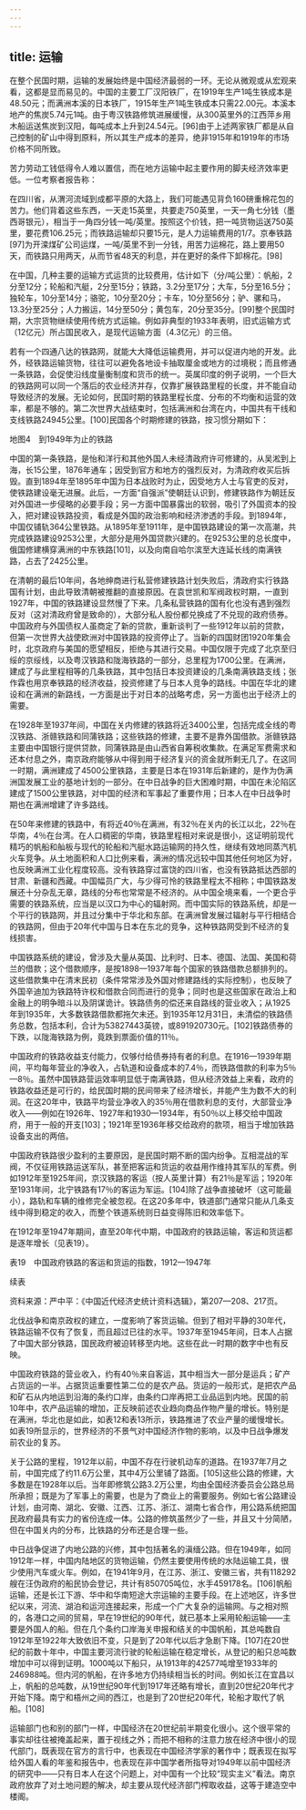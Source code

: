 ```yaml
---
---
---
```

title: 运输
---



在整个民国时期，运输的发展始终是中国经济最弱的一环。无论从微观或从宏观来看，这都是显而易见的。中国的主要工厂汉阳铁厂，在1919年生产1吨生铁成本是48.50元；而满洲本溪的日本铁厂，1915年生产1吨生铁成本只需22.00元。本溪本地产的焦炭5.74元1吨。由于粤汉铁路修筑进展缓慢，从300英里外的江西萍乡用木船运送焦炭到汉阳，每吨成本上升到24.54元。[96]由于上述两家铁厂都是从自己控制的矿山中得到原料，所以其生产成本的差异，绝非1915年和1919年的市场价格不同所致。

苦力劳动工钱低得令人难以置信，而在地方运输中起主要作用的脚夫经济效率更低。一位考察者报告称：

在四川省，从渭河流域到成都平原的大路上，我们可能遇见背负160磅重棉花包的苦力。他们背着这些东西，一天走15英里，共要走750英里，一天一角七分钱（墨西哥银元），相当于一角四分钱一吨/英里。按照这个价钱，把一吨货物运送750英里，要花费106.25元；而铁路运输却只要15元，是人力运输费用的1/7。京奉铁路[97]为开滦煤矿公司运煤，一吨/英里不到一分钱，用苦力运棉花，路上要用50天，而铁路只用两天，从而节省48天的利息，并在更好的条件下卸棉花。[98]



在中国，几种主要的运输方式运货的比较费用，估计如下（分/吨公里）：帆船，2分至12分；轮船和汽艇，2分至15分；铁路，3.2分至17分；大车，5分至16.5分；独轮车，10分至14分；骆驼，10分至20分；卡车，10分至56分；驴、骡和马，13.3分至25分；人力搬运，14分至50分；黄包车，20分至35分。[99]整个民国时期，大宗货物继续使用传统方式运输。例如非典型的1933年表明，旧式运输方式（12亿元）所占国民收入，是现代运输方面（4.3亿元）的三倍。

若有一个四通八达的铁路网，就能大大降低运输费用，并可以促进内地的开发。此外，经铁路运输货物，往往可以避免各地设卡抽取厘金或地方的过境税；而且修通一条铁路，会促使沿线度量衡制度和货币的统一。英属印度的例子说明，一个巨大的铁路网可以同一个落后的农业经济并存，仅靠扩展铁路里程的长度，并不能自动导致经济的发展。无论如何，民国时期的铁路里程长度、分布的不均衡和运营的效率，都是不够的。第二次世界大战结束时，包括满洲和台湾在内，中国共有干线和支线铁路24945公里。[100]民国各个时期修建的铁路，按习惯分期如下：





地图4　到1949年为止的铁路

中国的第一条铁路，是怡和洋行和其他外国人未经清政府许可修建的，从吴淞到上海，长15公里，1876年通车；因受到官方和地方的强烈反对，为清政府收买后拆毁。直到1894年至1895年中国为日本战败时为止，因受地方人士与官吏的反对，使铁路建设毫无进展。此后，一方面“自强派”使朝廷认识到，修建铁路作为朝廷反对外国进一步侵略的必要手段；另一方面中国暴露出的软弱，吸引了外国资本的投入，把对建设铁路投资，看成是外国的政治影响和经济渗透的手段。到1894年，中国仅铺轨364公里铁路。从1895年至1911年，是中国铁路建设的第一次高潮，共完成铁路建设9253公里，大部分是用外国贷款兴建的。在9253公里的总长度中，俄国修建横穿满洲的中东铁路[101]，以及向南自哈尔滨至大连延长线的南满铁路，占去了2425公里。

在清朝的最后10年间，各地绅商进行私营修建铁路计划失败后，清政府实行铁路国有计划，由此导致清朝被推翻的直接原因。在袁世凯和军阀政权时期，一直到1927年，中国的铁路建设显然慢了下来。几条私营铁路的国有化也没有遇到强烈反对（这对清政府曾是致命的），大部分私人股份都兑换成了不兑现的政府债券。中国政府与外国债权人虽商定了新的贷款，重新谈判了一些1912年以前的贷款，但第一次世界大战使欧洲对中国铁路的投资停止了。当新的四国财团1920年集会时，北京政府与美国的愿望相反，拒绝与其进行交易。中国仅限于完成了北京至归绥的京绥线，以及粤汉铁路和陇海铁路的一部分，总里程为1700公里。在满洲，建成了与此里程相等的几条铁路，其中包括日本投资建设的几条南满铁路支线；张作霖也用京奉铁路的经济收益，投资修建了与日本人竞争的路线。中国在华北的建设和在满洲的新路线，一方面是出于对日本的战略考虑，另一方面也出于经济上的需要。

在1928年至1937年间，中国在关内修建的铁路将近3400公里，包括完成全线的粤汉铁路、浙赣铁路和同蒲铁路；这些铁路的修建，主要不是靠外国借款。浙赣铁路主要由中国银行提供贷款，同蒲铁路是由山西省自筹税收集款。在满足军费需求和还本付息之外，南京政府能够从中得到用于经济复兴的资金就所剩无几了。在这同一时期，满洲建成了4500公里铁路，主要是日本在1931年后新建的，是作为伪满洲国发展工业的基地计划的一部分。在中日战争的巨大困难时期，中国在未沦陷区建成了1500公里铁路，对中国的经济和军事起了重要作用；日本人在中日战争时期也在满洲增建了许多路线。

在50年来修建的铁路中，有将近40％在满洲，有32％在关内的长江以北，22％在华南，4％在台湾。在人口稠密的华南，铁路里程相对来说是很小，这证明前现代精巧的帆船和舢板与现代的轮船和汽艇水路运输网的持久性，继续有效地同蒸汽机火车竞争。从土地面积和人口比例来看，满洲的情况远较中国其他任何地区为好，也反映满洲工业化程度较高。没有铁路穿过富饶的四川省，也没有铁路抵达西部的甘肃、新疆和西藏。中国幅员广大，与少得可怜的铁路里程太不相称；中国铁路发展还十分杂乱无章，路线的分布也常常是不经济的。从中国全境来看，一个更合乎需要的铁路系统，应当是以汉口为中心的辐射网。而中国实际的铁路系统，却是一个平行的铁路网，并且过分集中于华北和东部。在满洲曾发展过辐射与平行相结合的铁路网，但由于20年代中国与日本在东北的竞争，这种铁路网受到不经济的复线损害。

中国铁路系统的建设，曾涉及大量从英国、比利时、日本、德国、法国、美国和荷兰的借款；这个借款顺序，是按1898—1937年每个国家的铁路借款总额排列的。这些借款集中在清末民初（条件常常涉及外国对修建路线的实际控制），也反映了外国辛迪加为铁路特许权和借款合同而进行的竞争；同时也是这些国家在政治上和金融上的明争暗斗以及阴谋诡计。铁路债务的偿还来自路线的营业收入；从1925年到1935年，大多数铁路借款都拖欠未还。到1935年12月31日，未清偿的铁路债务总数，包括本利，合计为53827443英镑，或891920730元。[102]铁路债券的下跌，以陇海铁路为例，竟跌到票面价值的11％。

中国政府的铁路收益支付能力，仅够付给债券持有者的利息。在1916—1939年期间，平均每年营业的净收入，占轨道和设备成本的7.4％，而铁路借款的利率为5％—8％。虽然中国铁路营运效率明显低于南满铁路，但从经济效益上来看，政府的铁路收益还是可行的，给民国时期的民间带来了经济增长，并能产生为数不大的利润。在这20年中，铁路平均营业净收入的35％用在借款利息的支付，大部营业净收入——例如在1926年、1927年和1930—1934年，有50％以上移交给中国政府，用于一般的开支[103]；1921年至1936年移交给政府的款项，相当于增加铁路设备支出的两倍。

中国政府铁路很少盈利的主要原因，是民国时期不断的国内纷争。互相混战的军阀，不仅征用铁路运送军队，甚至把客运和货运的收益用作维持其军队的军费。例如1912年至1925年间，京汉铁路的客运（按人英里计算）有21％是军运；1920年至1931年间，北宁铁路有17％的客运为军运。[104]除了战争直接破坏（这可能最小），路轨和车辆的维修完全被忽视。在这20多年中，铁道部门通常只能从几条支线中得到稳定的收入，而整个铁道系统则日益变得陈旧和效率低下。

在1912年至1947年期间，直至20年代中期，中国政府的铁路运输，客运和货运都是逐年增长（见表19）。

表19　中国政府铁路的客运和货运的指数，1912—1947年



续表



资料来源：严中平：《中国近代经济史统计资料选辑》，第207—208、217页。

北伐战争和南京政权的建立，一度影响了客货运输。但到了相对平静的30年代，铁路运输不仅有了恢复，而且超过已往的水平。1937年至1945年间，日本人占据了中国大部分铁路，国民政府被迫转移至内地。这些在此一时期的数字中也有反映。

中国政府铁路的营业收入，约有40％来自客运，其中相当大一部分是运兵；矿产占货运的一半。占据货运重要性第二位的是农产品。货运的一般形式，是把农产品和矿石从内地运到沿海的条约口岸，由条约口岸再把工业品运到内地。民国的前10年中，农产品运输的增加，正反映前述农业趋向商品作物产量的增长。特别是在满洲，华北也是如此，如表12和表13所示，铁路推进了农业产量的缓慢增长。如表19所显示的，世界经济的不景气对中国经济作物的影响，以及中日战争爆发前农业的复苏。

关于公路的里程，1912年以前，中国不存在行驶机动车的道路。在1937年7月之前，中国完成了约11.6万公里，其中4万公里铺了路面。[105]这些公路的修建，大多数是在1928年以后。当年即修筑公路3.2万公里，均由全国经济委员会公路总局所承担；既是为了军事上的需要，也是为了商业上的需要服务。例如七省公路建设计划，由河南、湖北、安徽、江西、江苏、浙江、湖南七省合作，用公路系统把国民政府最具有实力的省份连成一体。公路的修筑虽然少了一些，并且又十分简陋，但在中国关内的分布，比铁路的分布还是合理一些。

中日战争促进了内地公路的兴修，其中包括著名的滇缅公路。但在1949年，如同1912年一样，中国内陆地区的货物运输，仍然主要使用传统的水陆运输工具，很少使用汽车或火车。例如，在1941年9月，在江苏、浙江、安徽三省，共有118292艘在汪伪政府的船民协会登记，共计有850705吨位，水手459178名。[106]帆船运输，还是长江下游、华中和华南短途大宗运输的主要手段。在上述地区，许多世纪以来，河流、湖泊和运河连接起来，形成一个广大复杂的运输网。与之相对照的，各港口之间的贸易，早在19世纪的90年代，就已基本上采用轮船运输——主要是外国人的船。但在几个条约口岸海关申报和结关的中国帆船，其总吨数自1912年至1922年大致依旧不变，只是到了20年代以后才急剧下降。[107]在20世纪的前数十年中，中国主要河流行驶的轮船运输在稳定增长，从登记的船只总吨数增加中可以得到证明。1000吨以下船只，从1913年的42577吨增至1933年的246988吨。但内河的帆船，在许多地方仍持续相当长的时间。例如长江在宜昌以上，帆船的总吨数，从19世纪90年代到1917年还略有增长，直到20世纪20年代才开始下降。南宁和梧州之间的西江，也是到了20世纪20年代，轮船才取代了帆船。[108]

运输部门也和别的部门一样，中国经济在20世纪前半期变化很小。这个很平常的事实却往往被掩盖起来，置于视线之外；而把不相称的注意力放在经济中很小的现代部门，既表现在官方的言行中，也表现在中国经济学家的著作中；既表现在拟写给外国人看的年鉴和报告中，也表现在非中国学者所指导对1949年以前中国经济的研究中——只有日本人在这个问题上，对中国有一个比较“现实主义”看法。南京政府放弃了对土地问题的解决，却主要从现代经济部门榨取收益，这等于建造空中楼阁。